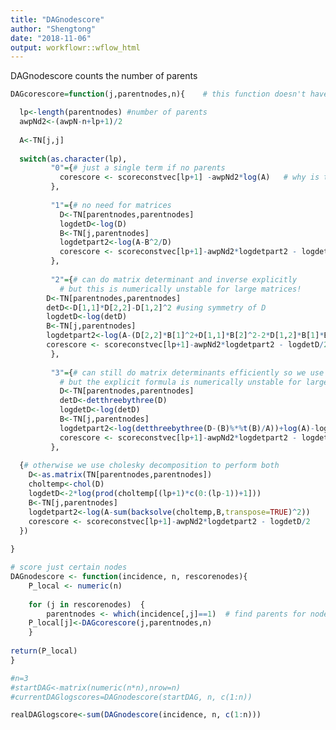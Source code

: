 ```yaml
---
title: "DAGnodescore"
author: "Shengtong"
date: "2018-11-06"
output: workflowr::wflow_html
---
```

DAGnodescore counts the number of parents 

```r
DAGcorescore=function(j,parentnodes,n){    # this function doesn't have return function

  lp<-length(parentnodes) #number of parents
  awpNd2<-(awpN-n+lp+1)/2
  
  A<-TN[j,j]
  
  switch(as.character(lp),
         "0"={# just a single term if no parents
           corescore <- scoreconstvec[lp+1] -awpNd2*log(A)   # why is that?????????? 
         },
         
         "1"={# no need for matrices
           D<-TN[parentnodes,parentnodes]
           logdetD<-log(D)
           B<-TN[j,parentnodes]
           logdetpart2<-log(A-B^2/D)
           corescore <- scoreconstvec[lp+1]-awpNd2*logdetpart2 - logdetD/2
         },
         
         "2"={# can do matrix determinant and inverse explicitly
           # but this is numerically unstable for large matrices!
		D<-TN[parentnodes,parentnodes]
		detD<-D[1,1]*D[2,2]-D[1,2]^2 #using symmetry of D
		logdetD<-log(detD)
		B<-TN[j,parentnodes]
		logdetpart2<-log(A-(D[2,2]*B[1]^2+D[1,1]*B[2]^2-2*D[1,2]*B[1]*B[2])/detD) #also using symmetry of D
		corescore <- scoreconstvec[lp+1]-awpNd2*logdetpart2 - logdetD/2
         },
         
         "3"={# can still do matrix determinants efficiently so we use other approach
           # but the explicit formula is numerically unstable for large matrices!
           D<-TN[parentnodes,parentnodes]
           detD<-detthreebythree(D)
           logdetD<-log(detD)
           B<-TN[j,parentnodes]
           logdetpart2<-log(detthreebythree(D-(B)%*%t(B)/A))+log(A)-logdetD
           corescore <- scoreconstvec[lp+1]-awpNd2*logdetpart2 - logdetD/2
         },
         
  {# otherwise we use cholesky decomposition to perform both
    D<-as.matrix(TN[parentnodes,parentnodes])
    choltemp<-chol(D)
    logdetD<-2*log(prod(choltemp[(lp+1)*c(0:(lp-1))+1]))
    B<-TN[j,parentnodes]
    logdetpart2<-log(A-sum(backsolve(choltemp,B,transpose=TRUE)^2))
    corescore <- scoreconstvec[lp+1]-awpNd2*logdetpart2 - logdetD/2
  })
  
}
```

```r
# score just certain nodes
DAGnodescore <- function(incidence, n, rescorenodes){
	P_local <- numeric(n)   
   
	for (j in rescorenodes)  {
		parentnodes <- which(incidence[,j]==1)  # find parents for node j 
    P_local[j]<-DAGcorescore(j,parentnodes,n)
	}
		
return(P_local)
}

```


```r
#n=3
#startDAG<-matrix(numeric(n*n),nrow=n)
#currentDAGlogscores=DAGnodescore(startDAG, n, c(1:n))
```

```r
realDAGlogscore<-sum(DAGnodescore(incidence, n, c(1:n)))
```
